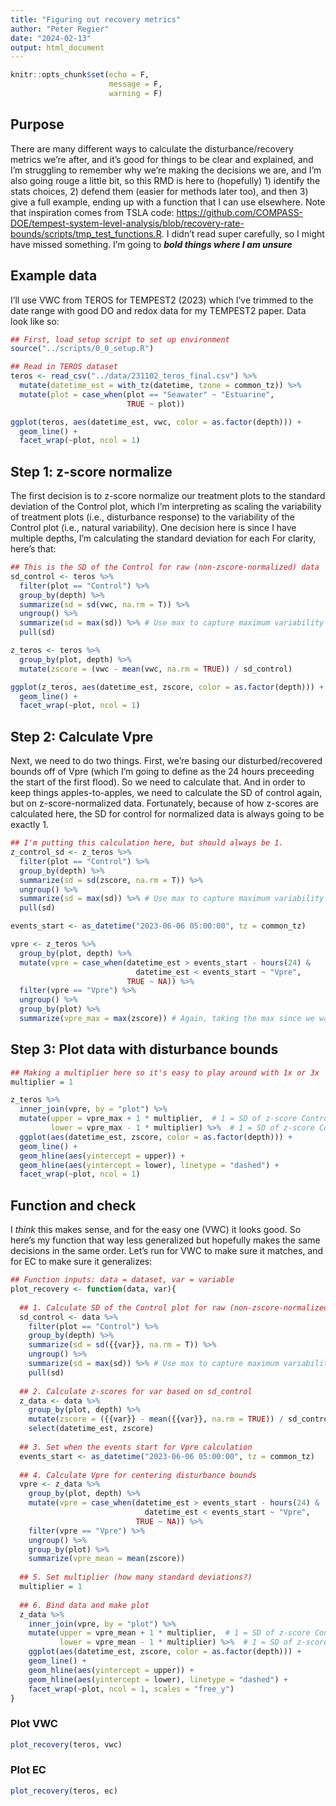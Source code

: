 ```yaml
---
title: "Figuring out recovery metrics"
author: "Peter Regier"
date: "2024-02-13"
output: html_document
---
```


```r
knitr::opts_chunk$set(echo = F, 
                      message = F, 
                      warning = F)
```

## Purpose

There are many different ways to calculate the disturbance/recovery metrics we're after, and it's good for things to be clear and explained, and I'm struggling to remember why we're making the decisions we are, and I'm also going rouge a little bit, so this RMD is here to (hopefully) 1) identify the stats choices, 2) defend them (easier for methods later too), and then 3) give a full example, ending up with a function that I can use elsewhere. Note that inspiration comes from TSLA code: <https://github.com/COMPASS-DOE/tempest-system-level-analysis/blob/recovery-rate-bounds/scripts/tmp_test_functions.R>. I didn't read super carefully, so I might have missed something. I'm going to ***bold things where I am unsure***

## Example data

I'll use VWC from TEROS for TEMPEST2 (2023) which I've trimmed to the date range with good DO and redox data for my TEMPEST2 paper. Data look like so:

```r
## First, load setup script to set up environment
source("../scripts/0_0_setup.R")
```

```r
## Read in TEROS dataset
teros <- read_csv("../data/231102_teros_final.csv") %>% 
  mutate(datetime_est = with_tz(datetime, tzone = common_tz)) %>% 
  mutate(plot = case_when(plot == "Seawater" ~ "Estuarine", 
                          TRUE ~ plot))

ggplot(teros, aes(datetime_est, vwc, color = as.factor(depth))) + 
  geom_line() + 
  facet_wrap(~plot, ncol = 1)
```

## Step 1: z-score normalize

The first decision is to z-score normalize our treatment plots to the standard deviation of the Control plot, which I'm interpreting as scaling the variability of treatment plots (i.e., disturbance response) to the variability of the Control plot (i.e., natural variability). One decision here is since I have multiple depths, I'm calculating the standard deviation for each For clarity, here's that:

```r

## This is the SD of the Control for raw (non-zscore-normalized) data
sd_control <- teros %>% 
  filter(plot == "Control") %>% 
  group_by(depth) %>% 
  summarize(sd = sd(vwc, na.rm = T)) %>% 
  ungroup() %>% 
  summarize(sd = max(sd)) %>% # Use max to capture maximum variability in the control plot
  pull(sd)

z_teros <- teros %>%
  group_by(plot, depth) %>% 
  mutate(zscore = (vwc - mean(vwc, na.rm = TRUE)) / sd_control)
```

```r
ggplot(z_teros, aes(datetime_est, zscore, color = as.factor(depth))) + 
  geom_line() + 
  facet_wrap(~plot, ncol = 1)

```

## Step 2: Calculate Vpre

Next, we need to do two things. First, we're basing our disturbed/recovered bounds off of Vpre (which I'm going to define as the 24 hours preceeding the start of the first flood). So we need to calculate that. And in order to keep things apples-to-apples, we need to calculate the SD of control again, but on z-score-normalized data. Fortunately, because of how z-scores are calculated here, the SD for control for normalized data is always going to be exactly 1.

```r

## I'm putting this calculation here, but should always be 1.
z_control_sd <- z_teros %>% 
  filter(plot == "Control") %>% 
  group_by(depth) %>% 
  summarize(sd = sd(zscore, na.rm = T)) %>% 
  ungroup() %>% 
  summarize(sd = max(sd)) %>% # Use max to capture maximum variability in the control plot
  pull(sd)
```

```r
events_start <- as_datetime("2023-06-06 05:00:00", tz = common_tz)

vpre <- z_teros %>% 
  group_by(plot, depth) %>% 
  mutate(vpre = case_when(datetime_est > events_start - hours(24) & 
                            datetime_est < events_start ~ "Vpre", 
                          TRUE ~ NA)) %>% 
  filter(vpre == "Vpre") %>% 
  ungroup() %>% 
  group_by(plot) %>% 
  summarize(vpre_max = max(zscore)) # Again, taking the max since we want to be conservative
```

## Step 3: Plot data with disturbance bounds

```r
## Making a multiplier here so it's easy to play around with 1x or 3x
multiplier = 1

z_teros %>% 
  inner_join(vpre, by = "plot") %>% 
  mutate(upper = vpre_max + 1 * multiplier,  # 1 = SD of z-score Control
         lower = vpre_max - 1 * multiplier) %>%  # 1 = SD of z-score Control
  ggplot(aes(datetime_est, zscore, color = as.factor(depth))) + 
  geom_line() + 
  geom_hline(aes(yintercept = upper)) + 
  geom_hline(aes(yintercept = lower), linetype = "dashed") + 
  facet_wrap(~plot, ncol = 1)
```

## Function and check {.tabset} 

I *think* this makes sense, and for the easy one (VWC) it looks good. So here's my function that way less generalized but hopefully makes the same decisions in the same order. Let's run for VWC to make sure it matches, and for EC to make sure it generalizes: 

```r

## Function inputs: data = dataset, var = variable
plot_recovery <- function(data, var){
  
  ## 1. Calculate SD of the Control plot for raw (non-zscore-normalized) data
  sd_control <- data %>% 
    filter(plot == "Control") %>% 
    group_by(depth) %>% 
    summarize(sd = sd({{var}}, na.rm = T)) %>% 
    ungroup() %>% 
    summarize(sd = max(sd)) %>% # Use max to capture maximum variability in the control plot
    pull(sd)
  
  ## 2. Calculate z-scores for var based on sd_control
  z_data <- data %>%
    group_by(plot, depth) %>%
    mutate(zscore = ({{var}} - mean({{var}}, na.rm = TRUE)) / sd_control) %>% 
    select(datetime_est, zscore)
  
  ## 3. Set when the events start for Vpre calculation
  events_start <- as_datetime("2023-06-06 05:00:00", tz = common_tz)
  
  ## 4. Calculate Vpre for centering disturbance bounds
  vpre <- z_data %>% 
    group_by(plot, depth) %>% 
    mutate(vpre = case_when(datetime_est > events_start - hours(24) & 
                              datetime_est < events_start ~ "Vpre", 
                            TRUE ~ NA)) %>% 
    filter(vpre == "Vpre") %>% 
    ungroup() %>% 
    group_by(plot) %>% 
    summarize(vpre_mean = mean(zscore)) 
  
  ## 5. Set multiplier (how many standard deviations?)
  multiplier = 1
  
  ## 6. Bind data and make plot
  z_data %>% 
    inner_join(vpre, by = "plot") %>% 
    mutate(upper = vpre_mean + 1 * multiplier,  # 1 = SD of z-score Control
           lower = vpre_mean - 1 * multiplier) %>%  # 1 = SD of z-score Control
    ggplot(aes(datetime_est, zscore, color = as.factor(depth))) + 
    geom_line() + 
    geom_hline(aes(yintercept = upper)) + 
    geom_hline(aes(yintercept = lower), linetype = "dashed") + 
    facet_wrap(~plot, ncol = 1, scales = "free_y")
}
```

### Plot VWC
```r
plot_recovery(teros, vwc)
```

### Plot EC
```r
plot_recovery(teros, ec)
```




